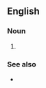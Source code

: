 {{also|upregulation}}
==English==

===Noun===
{{en-noun|head=[[up]]-[[regulation]]|-}}

# {{alternative spelling of|upregulation|lang=en}}

===See also===
* {{l|en|down-regulation}}